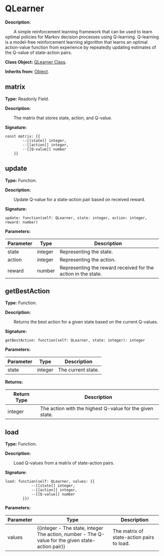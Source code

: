 
# QLearner

**Description:**

&emsp;&emsp;A simple reinforcement learning framework that can be used to learn optimal policies for Markov decision processes using Q-learning. Q-learning is a model-free reinforcement learning algorithm that learns an optimal action-value function from experience by repeatedly updating estimates of the Q-value of state-action pairs.

**Class Object:** [QLearner Class](/docs/api/Class%20Object/QLearner).

**Inherits from:** [Object](/docs/api/Class/Object).

## matrix

**Type:** Readonly Field.

**Description:**

&emsp;&emsp;The matrix that stores state, action, and Q-value.

**Signature:**
```tl
const matrix: {{
		--[[state]] integer,
		--[[action]] integer,
		--[[Q-value]] number
	}}
```

## update

**Type:** Function.

**Description:**

&emsp;&emsp;Update Q-value for a state-action pair based on received reward.

**Signature:**
```tl
update: function(self: QLearner, state: integer, action: integer, reward: number)
```

**Parameters:**

| Parameter | Type | Description |
| --- | --- | --- |
| state | integer | Representing the state. |
| action | integer | Representing the action. |
| reward | number | Representing the reward received for the action in the state. |

## getBestAction

**Type:** Function.

**Description:**

&emsp;&emsp;Returns the best action for a given state based on the current Q-values.

**Signature:**
```tl
getBestAction: function(self: QLearner, state: integer): integer
```

**Parameters:**

| Parameter | Type | Description |
| --- | --- | --- |
| state | integer | The current state. |

**Returns:**

| Return Type | Description |
| --- | --- |
| integer | The action with the highest Q-value for the given state. |

## load

**Type:** Function.

**Description:**

&emsp;&emsp;Load Q-values from a matrix of state-action pairs.

**Signature:**
```tl
load: function(self: QLearner, values: {{
			--[[state]] integer,
			--[[action]] integer,
			--[[Q-value]] number
		}})
```

**Parameters:**

| Parameter | Type | Description |
| --- | --- | --- |
| values | \{\{integer - The state, integer The action, number - The Q-value for the given state-action pair}} | The matrix of state-action pairs to load. |